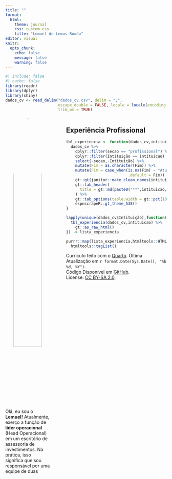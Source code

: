 ```yaml
---
title: ""
format: 
  html:
    theme: journal
    css: custom.css
    title: "Lemuel de Lemos Romão"
editor: visual
knitr:
  opts_chunk: 
    echo: false
    message: false
    warning: false
---
```


```r
#| include: false
#| cache: false
library(readr)
library(dplyr)
library(shiny)
dados_cv <- read_delim("dados_cv.csv", delim = ";", 
                       escape_double = FALSE, locale = locale(encoding = "WINDOWS-1252"), 
                       trim_ws = TRUE)
```

::: columns
::: {#sidebar .column width="30%"}
<center><a href='https://www.linkedin.com/in/lemuelemos/' target='_blank'> ![](https://avatars.githubusercontent.com/u/17839354?v=4){width="80%" style="border-radius: 50%; padding-top: 5px;"}</center>

</a>

<center><span style="font-size: 1.5em;"> <a href='https://wa.me/55849812305109' target='_blank'><i class="fa-brands fa-whatsapp"></i></a> <a href='https://github.com/lemuelemos' target='_blank'><i class="fa-brands fa-github"></i></a> <a href='mailto:lemuelemos@gmail.com'><i class="fa fa-envelope"></i></a> <a href='https://www.linkedin.com/in/lemuelemos/' target='_blank'><i class="fa-brands fa-linkedin-in"></i></a></center>

</span> Olá, eu sou o **Lemuel!** Atualmente, exerço a função de **líder operacional** (Head Operacional) em um escritório de assessoria de investimentos. Na prática, isso significa que sou responsável por uma equipe de duas pessoas no **backoffice** e encarregado de gerenciar os dados, desde o [ETL]{style="text-decoration: underline;"} até o processo de transformar números em [relatórios]{style="text-decoration: underline;"} nos mais diversos [formatos]{style="text-decoration: underline;"}. Se precisar de alguém para dar um toque de criatividade nos dados e se tornar seu **faxineiro de dados (data janitor)**, estou aqui!

### Idiomas

**Portuguese:** Nativo <br> **English:** Proficiente

### Linguagens e Ferramentas

<i class="fab fa-r-project"></i> `R / tidyverse / Shiny / Plumber / RMarkdown / Quarto` <br> <i class="fab fa-github"></i> `GitHub` <br> <i class="fab fa-python"></i> `Python / Selenium / Pandas / Streamlit` <br> <i class="fab fa-aws"></i> `AWS` <br>

### Formação Acadêmica

\-**Ciências Econômicas** <br> Local: **UFRN 2010 - 2015** <br> -**Mestrado Economia** <br> Local: **UFRN 2016 - 2017** <br> -**Doutorado Finanças** <br> Local: **UFRN 2018 - 2023**
:::

::: {.column width="2%"}
:::

::: {.column width="68%"}
<!-- Functions -->

<!-- Main content -->

## <i class="fa-solid fa-suitcase"></i> Experiência Profissional

```r

tbl_experiencia <- function(dados_cv,intituicao){
  dados_cv %>%
    dplyr::filter(secao == "profissional") %>%
    dplyr::filter(Intituição == intituicao) %>%
    select(-secao,-Intituição) %>%
    mutate(Fim = as.character(Fim)) %>% 
    mutate(Fim = case_when(is.na(Fim) ~ "Atual",
                           .default = Fim)) %>% 
    gt::gt(janitor::make_clean_names(intituicao)) %>%
    gt::tab_header(
      title = gt::md(paste0("**",intituicao,"**"))
    ) %>% 
    gt::tab_options(table.width = gt::pct(100)) %>% 
    espnscrapeR::gt_theme_538()
}

lapply(unique(dados_cv$Intituição),function(intituicao){
  tbl_experiencia(dados_cv,intituicao) %>% 
    gt::as_raw_html()
}) -> lista_experiencia

purrr::map(lista_experiencia,htmltools::HTML) %>% 
  htmltools::tagList()


```

<p class="small">

Currículo feito com o [Quarto](https://quarto.org/). Última Atualização em `r format.Date(Sys.Date(), "%b %d, %Y")`. <br> Código Disponível em <i class="fa-brands fa-github"></i> [GitHub](https://github.com/lemuelemos/cv/blob/main/index.qmd). <br> License: [CC BY-SA 2.0](https://creativecommons.org/licenses/by-sa/2.0/).

</p>
:::
:::

```{=html}
<script src="https://kit.fontawesome.com/2794920b14.js" crossorigin="anonymous"></script>
```
